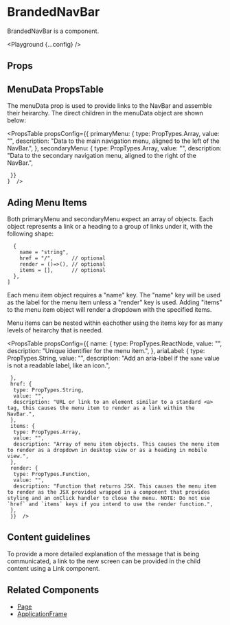 
# BrandedNavBar

BrandedNavBar is a component.

<Playground {...config} />

## Props

<PropsTable propsConfig={config.props} />

## MenuData PropsTable

The menuData prop is used to provide links to the NavBar and assemble their heirarchy. The direct children in the menuData object are shown below:

<PropsTable propsConfig={{ 
  primaryMenu: { 
    type: PropTypes.Array,
    value: "",
    description: "Data to the main navigation menu, aligned to the left of the NavBar.", 
    },
    secondaryMenu: { 
      type: PropTypes.Array,
      value: "",
      description: "Data to the secondary navigation menu, aligned to the right of the NavBar.", 
    
     }}
    }  />

## Ading Menu Items

Both primaryMenu and secondaryMenu expect an array of objects. Each object represents a link or a heading to a group of links under it, with the following shape:

```const primaryMenu = [
  {
    name = "string",
    href = "/",      // optional
    render = ()=>(), // optional
    items = [],      // optional
  },
]
```

Each menu item object requires a "name" key. The "name" key will be used as the label for the menu item unless a "render" key is used. Adding "items" to the menu item object will render a dropdown with the specified items.

Menu items can be nested within eachother using the items key for as many levels of heirarchy that is needed.


<PropsTable propsConfig={{ 
  name: { 
    type: PropTypes.ReactNode,
    value: "",
    description: "Unique identifier for the menu item.", 
    },
    ariaLabel: { 
      type: PropTypes.String,
      value: "",
      description: "Add an aria-label if the `name` value is not a readable label, like an icon.", 
    
     },
     href: { 
      type: PropTypes.String,
      value: "",
      description: "URL or link to an element similar to a standard <a> tag, this causes the menu item to render as a link within the NavBar.", 
     },
     items: { 
      type: PropTypes.Array,
      value: "",
      description: "Array of menu item objects. This causes the menu item to render as a dropdown in desktop view or as a heading in mobile view.", 
     },
     render: { 
      type: PropTypes.Function,
      value: "",
      description: "Function that returns JSX. This causes the menu item to render as the JSX provided wrapped in a component that provides styling and an onClick handler to close the menu. NOTE: Do not use `href` and `items` keys if you intend to use the render function.", 
     },
     }}  />

## Content guidelines

To provide a more detailed explanation of the message that is being communicated, a link to the new screen can be provided in the child content using a Link component.

## Related Components

- [Page](/page)
- [ApplicationFrame](/application-frame)